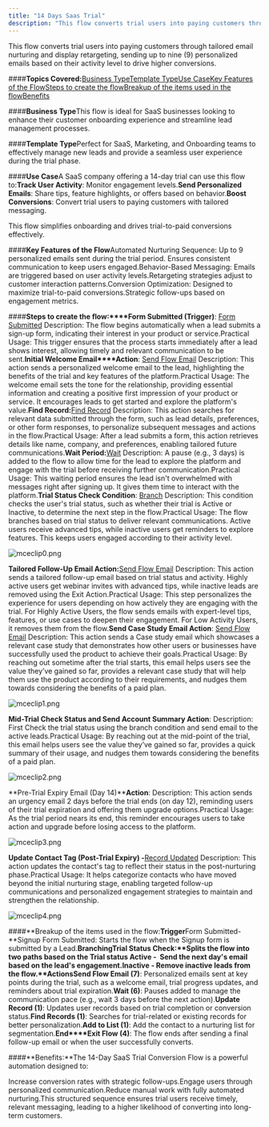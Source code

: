 ```yaml
---
title: "14 Days Saas Trial"
description: "This flow converts trial users into paying customers through tailored email nurturing and display retargeting, sending up to nine (9) personalized ema..."
---
```


This flow converts trial users into paying customers through tailored email nurturing and display retargeting, sending up to nine (9) personalized emails based on their activity level to drive higher conversions.

####**Topics Covered:**[Business Type](https://support.salesmate.io/hc/en-us/articles/42342694768537-14-Days-Saas-Trial#h_01JHQPBHYYVN8NB5EYPY1WV1DS)[Template Type](https://support.salesmate.io/hc/en-us/articles/42342694768537-14-Days-Saas-Trial#h_01JHQPBP7P9TZ9BCWDHFJAZEDC)[Use Case](https://support.salesmate.io/hc/en-us/articles/42342694768537-14-Days-Saas-Trial#h_01JHQPBSQGKAN62285MR90EMRQ)[Key Features of the Flow](https://support.salesmate.io/hc/en-us/articles/42342694768537-14-Days-Saas-Trial#h_01JHQPBXRS2DW2BY2M4PBMED2B)[Steps to create the flow](https://support.salesmate.io/hc/en-us/articles/42342694768537-14-Days-Saas-Trial#h_01JHQPC31BNJK2NB05GWKFZP12)[Breakup of the items used in the flow](https://support.salesmate.io/hc/en-us/articles/42342694768537-14-Days-Saas-Trial#h_01JHQPC7WN3ACAXA91188ZFVCD)[Benefits](https://support.salesmate.io/hc/en-us/articles/42342694768537-14-Days-Saas-Trial#h_01JHQPCDV7TX9KQ0KX7RK8NNY7)

####**Business Type**This flow is ideal for SaaS businesses looking to enhance their customer onboarding experience and streamline lead management processes.

####**Template Type**Perfect for SaaS, Marketing, and Onboarding teams to effectively manage new leads and provide a seamless user experience during the trial phase.

####**Use Case**A SaaS company offering a 14-day trial can use this flow to:**Track User Activity**: Monitor engagement levels.**Send Personalized Emails**: Share tips, feature highlights, or offers based on behavior.**Boost Conversions**: Convert trial users to paying customers with tailored messaging.

This flow simplifies onboarding and drives trial-to-paid conversions effectively.

####**Key Features of the Flow**Automated Nurturing Sequence: Up to 9 personalized emails sent during the trial period.
Ensures consistent communication to keep users engaged.Behavior-Based Messaging: Emails are triggered based on user activity levels.Retargeting strategies adjust to customer interaction patterns.Conversion Optimization: Designed to maximize trial-to-paid conversions.Strategic follow-ups based on engagement metrics.

####**Steps to create the flow:****Form Submitted (Trigger)**: [Form Submitted](https://support.salesmate.io/hc/en-us/articles/37775479211289-Form-Submitted)
Description: The flow begins automatically when a lead submits a sign-up form, indicating their interest in your product or service.Practical Usage: This trigger ensures that the process starts immediately after a lead shows interest, allowing timely and relevant communication to be sent.**Initial Welcome Email****Action**: [Send Flow Email](https://support.salesmate.io/hc/en-us/articles/38138164432409-Send-Flow-Email)
Description: This action sends a personalized welcome email to the lead, highlighting the benefits of the trial and key features of the platform.Practical Usage: The welcome email sets the tone for the relationship, providing essential information and creating a positive first impression of your product or service. It encourages leads to get started and explore the platform's value.**Find Record:**[Find Record](https://support.salesmate.io/hc/en-us/articles/38138036610201-Find-Records)
Description: This action searches for relevant data submitted through the form, such as lead details, preferences, or other form responses, to personalize subsequent messages and actions in the flow.Practical Usage: After a lead submits a form, this action retrieves details like name, company, and preferences, enabling tailored future communications.**Wait Period:**[Wait](https://support.salesmate.io/hc/en-us/articles/38138356545433-Wait)
Description: A pause (e.g., 3 days) is added to the flow to allow time for the lead to explore the platform and engage with the trial before receiving further communication.Practical Usage: This waiting period ensures the lead isn't overwhelmed with messages right after signing up. It gives them time to interact with the platform.**Trial Status Check Condition**: [Branch](https://support.salesmate.io/hc/en-us/articles/37780627045657-Branch)
Description: This condition checks the user's trial status, such as whether their trial is Active or Inactive, to determine the next step in the flow.Practical Usage: The flow branches based on trial status to deliver relevant communications. Active users receive advanced tips, while inactive users get reminders to explore features. This keeps users engaged according to their activity level.

![mceclip0.png](./images/mceclip0.png)

**Tailored Follow-Up Email Action:**[Send Flow Email](https://support.salesmate.io/hc/en-us/articles/38138164432409-Send-Flow-Email)
Description: This action sends a tailored follow-up email based on trial status and activity. Highly active users get webinar invites with advanced tips, while inactive leads are removed using the Exit Action.Practical Usage: This step personalizes the experience for users depending on how actively they are engaging with the trial. For Highly Active Users, the flow sends emails with expert-level tips, features, or use cases to deepen their engagement. For Low Activity Users, it removes them from the flow.**Send Case Study Email Action**: [Send Flow Email](https://support.salesmate.io/hc/en-us/articles/38138164432409-Send-Flow-Email)
Description: This action sends a Case study email which showcases a relevant case study that demonstrates how other users or businesses have successfully used the product to achieve their goals.Practical Usage: By reaching out sometime after the trial starts, this email helps users see the value they’ve gained so far, provides a relevant case study that will help them use the product according to their requirements, and nudges them towards considering the benefits of a paid plan.

![mceclip1.png](./images/mceclip1.png)

**Mid-Trial Check Status and Send Account Summary Action**:
Description: First Check the trial status using the branch condition and send email to the active leads.Practical Usage: By reaching out at the mid-point of the trial, this email helps users see the value they’ve gained so far, provides a quick summary of their usage, and nudges them towards considering the benefits of a paid plan.

![mceclip2.png](./images/mceclip2.png)

**Pre-Trial Expiry Email (Day 14)****Action**:
Description: This action sends an urgency email 2 days before the trial ends (on day 12), reminding users of their trial expiration and offering them upgrade options.Practical Usage: As the trial period nears its end, this reminder encourages users to take action and upgrade before losing access to the platform.

![mceclip3.png](./images/mceclip3.png)

**Update Contact Tag (Post-Trial Expiry) -**[Record Updated](https://support.salesmate.io/hc/en-us/articles/36764018047385-Record-Updated)
Description: This action updates the contact's tag to reflect their status in the post-nurturing phase.Practical Usage: It helps categorize contacts who have moved beyond the initial nurturing stage, enabling targeted follow-up communications and personalized engagement strategies to maintain and strengthen the relationship.

![mceclip4.png](./images/mceclip4.png)

####**Breakup of the items used in the flow:****Trigger****Form Submitted-**Signup Form Submitted: Starts the flow when the Signup form is submitted by a Lead.**Branching****Trial Status Check:**Splits the flow into two paths based on the Trial status
Active -  Send the next day's email based on the lead's engagement.Inactive - Remove inactive leads from the flow.**Actions****Send Flow Email (7)**: Personalized emails sent at key points during the trial, such as a welcome email, trial progress updates, and reminders about trial expiration.**Wait (6)**: Pauses added to manage the communication pace (e.g., wait 3 days before the next action).**Update Record (1)**: Updates user records based on trial completion or conversion status.**Find Records (1)**: Searches for trial-related or existing records for better personalization.**Add to List (1)**: Add the contact to a nurturing list for segmentation.**End****Exit Flow (4)**: The flow ends after sending a final follow-up email or when the user successfully converts.

####**Benefits:**The 14-Day SaaS Trial Conversion Flow is a powerful automation designed to:

Increase conversion rates with strategic follow-ups.Engage users through personalized communication.Reduce manual work with fully automated nurturing.This structured sequence ensures trial users receive timely, relevant messaging, leading to a higher likelihood of converting into long-term customers.
